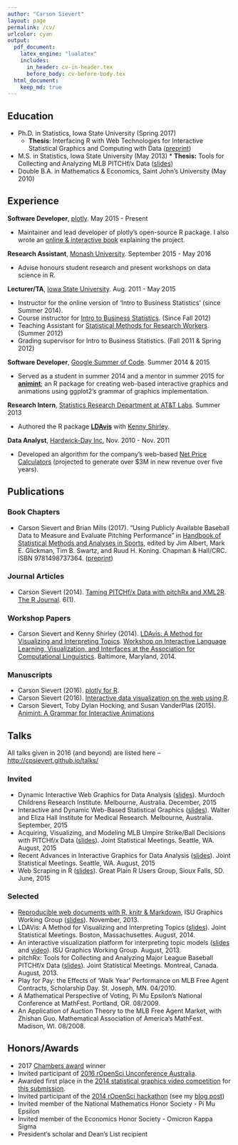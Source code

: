 ```yaml
---
author: "Carson Sievert"
layout: page
permalink: /cv/
urlcolor: cyan
output: 
  pdf_document: 
    latex_engine: "lualatex" 
    includes:
      in_header: cv-in-header.tex
      before_body: cv-before-body.tex
  html_document:
    keep_md: true
---
```


## Education

* Ph.D. in Statistics, Iowa State University \hfill (Spring 2017)
    * __Thesis__: Interfacing R with Web Technologies for Interactive Statistical Graphics and Computing with Data ([preprint](https://github.com/cpsievert/phd-thesis))
* M.S. in Statistics, Iowa State University \hfill (May 2013)
	  * __Thesis:__ Tools for Collecting and Analyzing MLB PITCHf/x Data ([slides](http://cpsievert.github.io/slides/pitchRx/CC/))
* Double B.A. in Mathematics & Economics, Saint John's University \hfill (May 2010)

## Experience
  
__Software Developer__, [plotly](https://plot.ly/). May 2015 - Present

* Maintainer and lead developer of plotly's open-source R package. I also wrote an [online & interactive book](https://cpsievert.github.io/plotly_book/) explaining the project.

__Research Assistant__, [Monash University](http://www.monash.edu/). September 2015 - May 2016

* Advise honours student research and present workshops on data science in R.
    
__Lecturer/TA__, [Iowa State University](http://www.stat.iastate.edu/). Aug. 2011 - May 2015

* Instructor for the online version of 'Intro to Business Statistics' (since Summer 2014).
* Course instructor for [Intro to Business Statistics](http://www.registrar.iastate.edu/catalog/2009-11/courses/stat.html#200). (Since Fall 2012)
* Teaching Assistant for [Statistical Methods for Research Workers](http://www.registrar.iastate.edu/catalog/2009-11/courses/stat.html#400). (Summer 2012)
* Grading supervisor for Intro to Business Statistics. (Fall 2011 & Spring 2012)
    
__Software Developer__, [Google Summer of Code](http://www.google-melange.com/gsoc/homepage/google/gsoc2014). Summer 2014 & 2015

* Served as a student in summer 2014 and a mentor in summer 2015 for  [__animint__](https://github.com/tdhock/animint); an R package for creating web-based interactive graphics and animations using ggplot2's grammar of graphics implementation.
  
__Research Intern__, [Statistics Research Department at AT&T Labs](http://stats.research.att.com/). Summer 2013

* Authored the R package [__LDAvis__](https://github.com/cpsievert/LDAvis) with [Kenny Shirley](http://www2.research.att.com/~kshirley/).
	
__Data Analyst__, [Hardwick-Day Inc.](http://hardwickday.com/) Nov. 2010 - Nov. 2011

* Developed an algorithm for the company's web-based [Net Price Calculators](http://hardwickday.com/capabilities/net-price-calculator) (projected to generate over $3M in new revenue over five years).

## Publications

### Book Chapters

* Carson Sievert and Brian Mills (2017). "Using Publicly Available Baseball Data to Measure and Evaluate Pitching Performance" in [Handbook of Statistical Methods and Analyses in Sports](https://www.crcpress.com/Handbook-of-Statistical-Methods-and-Analyses-in-Sports/Albert-Glickman-Swartz-Koning/p/book/9781498737364), edited by Jim Albert, Mark E. Glickman, Tim B. Swartz, and Ruud H. Koning. Chapman & Hall/CRC. ISBN 9781498737364. ([preprint](pitching-chapter.pdf))

### Journal Articles

* Carson Sievert (2014). [Taming PITCHf/x Data with pitchRx and XML2R](http://journal.r-project.org/archive/2014-1/sievert.pdf). [The R Journal](http://journal.r-project.org/). 6(1).

### Workshop Papers

* Carson Sievert and Kenny Shirley (2014). [LDAvis: A Method for Visualizing and Interpreting Topics](http://nlp.stanford.edu/events/illvi2014/papers/sievert-illvi2014.pdf). [Workshop on Interactive Language Learning, Visualization, and Interfaces at the Association for Computational Linguistics](http://nlp.stanford.edu/events/illvi2014/index.html). Baltimore, Maryland, 2014.

### Manuscripts

* Carson Sievert (2016). [plotly for R](https://cpsievert.github.io/plotly_book/).
* Carson Sievert (2016). [Interactive data visualization on the web using R](https://github.com/cpsievert/phd-thesis/blob/master/plotly.Rmd).
* Carson Sievert, Toby Dylan Hocking, and Susan VanderPlas (2015). [Animint: A Grammar for Interactive Animations](https://github.com/tdhock/animint-paper/blob/master/HOCKING-animint.pdf)

## Talks

All talks given in 2016 (and beyond) are listed here -- <http://cpsievert.github.io/talks/>

### Invited

* Dynamic Interactive Web Graphics for Data Analysis ([slides](http://cpsievert.github.io/slides/web-graphics/murdoch)). Murdoch Childrens Research Institute. Melbourne, Australia. December, 2015
* Interactive and Dynamic Web-Based Statistical Graphics ([slides](http://cpsievert.github.io/slides/web-graphics/wehi/#1)). Walter and Eliza Hall Institute for Medical Research. Melbourne, Australia. September, 2015
* Acquiring, Visualizing, and Modeling MLB Umpire Strike/Ball Decisions with PITCHf/x Data ([slides](http://cpsievert.github.io/slides/pitchRx/jsm15/)). Joint Statistical Meetings. Seattle, WA. August, 2015
* Recent Advances in Interactive Graphics for Data Analysis ([slides](http://cpsievert.github.io/slides/web-graphics/jsm15/)). Joint Statistical Meetings. Seattle, WA. August, 2015
* Web Scraping in R ([slides](http://cpsievert.github.io/slides/web-scraping/20150612/#1)). Great Plain R Users Group, Sioux Falls, SD. June, 2015

### Selected

* [Reproducible web documents with R, knitr & Markdown](http://www.stat.iastate.edu/seminars/seminar.html?id=968), ISU Graphics Working Group ([slides](http://cpsievert.github.io/slides/markdown/)). November, 2013.
* LDAVis: A Method for Visualizing and Interpreting Topics ([slides](http://cpsievert.github.io/slides/LDAvis/)). Joint Statistical Meetings.  Boston, Massachusettes. August, 2014.
* An interactive visualization platform for interpreting topic models ([slides](http://cpsievert.github.io/slides/LDA/0926/) and [video](https://www.dropbox.com/s/datl8sshpp859sh/LDAviz.mov)). ISU Graphics Working Group. August, 2013.
* pitchRx: Tools for Collecting and Analyzing Major League Baseball PITCHf/x Data ([slides](http://cpsievert.github.io/slides/pitchRx/jsm/)). Joint Statistical Meetings.  Montreal, Canada. August, 2013.
* Play for Pay: the Effects of 'Walk Year' Performance on MLB Free Agent Contracts, Scholarship Day. St. Joseph, MN. 04/2010.
* A Mathematical Perspective of Voting, Pi Mu Epsilon's National Conference at MathFest. Portland, OR. 08/2009.
* An Application of Auction Theory to the MLB Free Agent Market, with Zhishan Guo. Mathematical Association of America's MathFest. Madison, WI. 08/2008.

## Honors/Awards

* 2017 [Chambers award](http://stat-computing.org/awards/jmc/winners.html) winner
* Invited participant of [2016 rOpenSci Unconference Australia](http://auunconf.ropensci.org/).
* Awarded first place in the [2014 statistical graphics video competition](http://web.archive.org/web/20140215133100/http://streaming.stat.iastate.edu/~dicook/video-competition/) for [this submission](http://web.archive.org/web/20160509234133/http://stat-graphics.org/movies/ldavis.html). 
* Invited participant of the [2014 rOpenSci hackathon](http://ropensci.github.io/hackathon/) (see my [blog post](https://ropensci.org/blog/2014/04/16/topic-modeling-in-R/))
* Invited member of the National Mathematics Honor Society - Pi Mu Epsilon
* Invited member of the Economics Honor Society - Omicron Kappa Sigma
* President's scholar and Dean's List recipient
